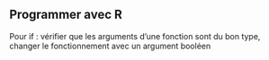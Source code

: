 ## Programmer avec R




Pour if : vérifier que les arguments d'une fonction sont du bon type, changer le fonctionnement avec un argument booléen




